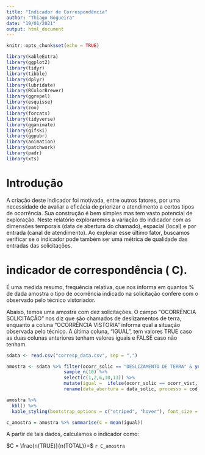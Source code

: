 ```yaml
---
title: "Indicador de Correspondência"
author: "Thiago Nogueira"
date: "19/01/2021"
output: html_document
---
```


```r
knitr::opts_chunk$set(echo = TRUE)
```

```r

library(kableExtra)
library(ggplot2)
library(tidyr)
library(tibble)
library(dplyr)
library(lubridate)
library(RColorBrewer)
library(ggrepel)
library(esquisse)
library(zoo)
library(forcats)
library(tidyverse)
library(gganimate)
library(gifski)
library(ggpubr)
library(animation)
library(patchwork)
library(padr)
library(xts)
```


# Introdução 

A criação deste indicador foi motivada, entre outros fatores, por uma necessidade de avaliar a eficácia de priorizar o atendimento a certos tipos de ocorrência. 
Sua construção é bem simples mas tem vasto potencial de exploração. Neste relatório exploraremos a variação do indicador com as dimensões temporais (data de abertura do chamado), espacial (local) e por entrada (canal de atendimento). Ao explorar esse último fator, buscamos verificar se o indicador pode também ser uma métrica de qualidade das entradas das solicitações. 

# indicador de correspondência ( C). 

É uma medida resumo, frequência relativa, que nos informa em quantos % de dada amostra o tipo de ocorrência indicado na solicitação confere com o observado pelo técnico vistoriador. 

Abaixo, temos uma amostra com dez solicitações. O campo “OCORRÊNCIA SOLICITAÇÃO” nos diz que são chamados de deslizamentos de terra, enquanto a coluna “OCORRÊNCIA VISTORIA” informa qual a situação observada pelo técnico. A última coluna, “IGUAL”, tem valores TRUE caso as duas colunas anteriores tenham valores iguais e FALSE caso não tenham. 

```r
sdata <- read.csv("corresp_data.csv", sep = ",")
```

```r
amostra <- sdata %>% filter(ocorr_solic == "DESLIZAMENTO DE TERRA" & year(data_solic)==2019) %>% 
                     sample_n(10) %>% 
                     select(c(1,2,6,10,13)) %>% 
                     mutate(igual =  ifelse(ocorr_solic == ocorr_vist, TRUE, FALSE)) %>% 
                     rename(data_abertura = data_solic, processo = cod_proc, bairro = nome_bairro, solicitacao = ocorr_solic, vistoria = ocorr_vist)

amostra %>% 
  kbl() %>%
  kable_styling(bootstrap_options = c("striped", "hover"), font_size = 12)

c_amostra = amostra %>% summarise(C = mean(igual))
```
A partir de tais dados, calculamos o indicador como:

$C = \frac{n(TRUE)}{n(TOTAL)}=$ `r C_amostra` 



